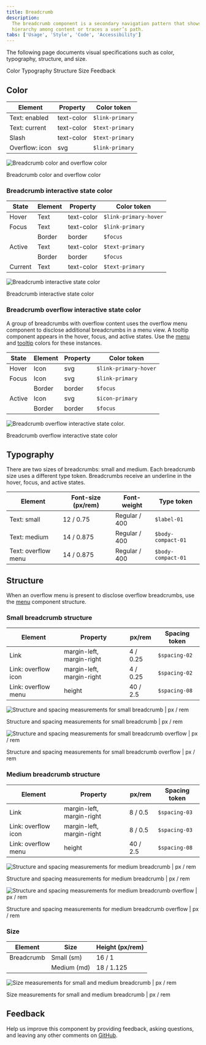 ```yaml
---
title: Breadcrumb
description:
  The breadcrumb component is a secondary navigation pattern that shows
  hierarchy among content or traces a user’s path.
tabs: ['Usage', 'Style', 'Code', 'Accessibility']
---
```


<PageDescription>

The following page documents visual specifications such as color, typography,
structure, and size.

</PageDescription>

<AnchorLinks>

<AnchorLink>Color</AnchorLink>
<AnchorLink>Typography</AnchorLink>
<AnchorLink>Structure</AnchorLink>
<AnchorLink>Size</AnchorLink>
<AnchorLink>Feedback</AnchorLink>

</AnchorLinks>

## Color

| Element        | Property   | Color token           |
| ------------   | --------   | --------------------- |
| Text: enabled  | text-color | `$link-primary`       |
| Text: current  | text-color | `$text-primary`       |
| Slash          | text-color | `$text-primary`       |
| Overflow: icon | svg        | `$link-primary`       |


<Row>
<Column colLg={8}>

![Breadcrumb color and overflow color](images/breadcrumb-style-color-overflow-2.png)

<Caption>Breadcrumb color and overflow color</Caption>

</Column>
</Row>

### Breadcrumb interactive state color

| State      | Element            | Property      | Color token          |
| -------    | ------------------ | ------------- | ------------------   |
| Hover      | Text               | text-color    | `$link-primary-hover`|
| Focus      | Text               | text-color    | `$link-primary`      |
|            | Border             | border        | `$focus`             |
| Active     | Text               | text-color    | `$text-primary`      |
|            | Border             | border        | `$focus`             |
| Current    | Text               | text-color    | `$text-primary`      |

<Row>
<Column colLg={8}>

![Breadcrumb interactive state color](images/breadcrumb-style-interactive-state-color-1.png)

<Caption>Breadcrumb interactive state color</Caption>

</Column>
</Row>

### Breadcrumb overflow interactive state color

A group of breadcrumbs with overflow content uses the overflow menu component to disclose additional breadcrumbs in a menu view. A tooltip component appears in the hover, focus, and active states. Use the [menu](/components/menu/style) and [tooltip](/components/tooltip/style) colors for these instances.

| State      | Element            | Property      | Color token          |
| -------    | ------------------ | ------------- | ------------------   |
| Hover      | Icon               | svg           | `$link-primary-hover`|
| Focus      | Icon               | svg           | `$link-primary`      |
|            | Border             | border        | `$focus`             |
| Active     | Icon               | svg           | `$icon-primary`      |
|            | Border             | border        | `$focus`             |

<Row>
<Column colLg={8}>

![Breadcrumb overflow interactive state color.](images/breadcrumb-style-interactive-state-color-overflow-1.png)

<Caption>Breadcrumb overflow interactive state color</Caption>

</Column>
</Row>

## Typography

There are two sizes of breadcrumbs: small and medium.  Each breadcrumb size uses a different type token. Breadcrumbs receive an underline in the hover, focus, and active states.

| Element                | Font-size (px/rem) | Font-weight   | Type token         |
| -------                | ------------------ | ------------- | ------------------ |
| Text: small            | 12 / 0.75          | Regular / 400 | `$label-01` |
| Text: medium           | 14 / 0.875         | Regular / 400 | `$body-compact-01` |
| Text: overflow menu    | 14 / 0.875         | Regular / 400 | `$body-compact-01` |


## Structure

When an overflow menu is present to disclose overflow breadcrumbs, use the [menu](/components/menu/style/#structure) component structure.

### Small breadcrumb structure

| Element                | Property                   | px/rem        | Spacing token         |
| -------                | ------------------         | ------------- | ------------------    |
| Link                   | margin-left, margin-right  | 4 / 0.25      | `$spacing-02`         |
| Link: overflow icon    | margin-left, margin-right  | 4 / 0.25      | `$spacing-02`         |
| Link: overflow menu    | height                     | 40 / 2.5      | `$spacing-08`         |

<Row>
<Column colLg={8}>

![Structure and spacing measurements for small breadcrumb | px / rem](images/breadcrumb-style-structure-small-1.png)

<Caption>Structure and spacing measurements for small breadcrumb | px / rem</Caption>

</Column>
</Row>

<Row>
<Column colLg={8}>

![Structure and spacing measurements for small breadcrumb overflow | px / rem](images/breadcrumb-style-structure-small-overflow-2.png)

<Caption>Structure and spacing measurements for small breadcrumb overflow | px / rem</Caption>

</Column>
</Row>

### Medium breadcrumb structure

| Element                | Property                   | px/rem        | Spacing token         |
| -------                | ------------------         | ------------- | ------------------    |
| Link                   | margin-left, margin-right  | 8 / 0.5       | `$spacing-03`         |
| Link: overflow icon    | margin-left, margin-right  | 8 / 0.5       | `$spacing-03`         |
| Link: overflow menu    | height                     | 40 / 2.5      | `$spacing-08`         |

<Row>
<Column colLg={8}>

![Structure and spacing measurements for medium breadcrumb | px / rem](images/breadcrumb-style-structure-medium-1.png)

<Caption>Structure and spacing measurements for medium breadcrumb | px / rem</Caption>

</Column>
</Row>

<Row>
<Column colLg={8}>

![Structure and spacing measurements for medium breadcrumb overflow | px / rem](images/breadcrumb-style-structure-medium-overflow-2.png)

<Caption>Structure and spacing measurements for medium breadcrumb overflow | px / rem</Caption>

</Column>
</Row>

### Size

| Element        | Size        | Height (px/rem)           |
| ------------   | --------    | ---------------------     |
| Breadcrumb     | Small (sm)  | 16 / 1                    |
|                | Medium (md) | 18 / 1.125                |

<Row>
<Column colLg={8}>

![Size measurements for small and medium breadcrumb | px / rem](images/breadcrumb-style-size-1.png)

<Caption>Size measurements for small and medium breadcrumb | px / rem</Caption>

</Column>
</Row>

## Feedback

Help us improve this component by providing feedback, asking questions, and
leaving any other comments on
[GitHub](https://github.com/carbon-design-system/carbon-website/issues/new?assignees=&labels=feedback&template=feedback.md).









